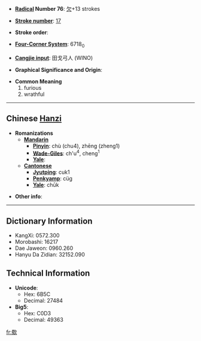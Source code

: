 * '''[[Wiktionary:Chinese radical index|Radical]] Number 76''': [[Wiktionary:Chinese radical index 欠|欠]]+13 strokes

* '''[[Wiktionary:Chinese total strokes index|Stroke number]]''': [[Wiktionary:Chinese total strokes index 17|17]]

* '''Stroke order''': 

* '''[[Wiktionary:Chinese four corner index|Four-Corner System]]''': 6718<sub>0</sub>

* '''[[Wiktionary:Chinese Cangjie index|Cangjie input]]''': 田戈弓人 (WINO)

* '''Graphical Significance and Origin''': 

* '''Common Meaning'''
*#furious
*# wrathful


----

== Chinese [[Hanzi]] ==

* '''Romanizations'''
** '''[[Mandarin]]'''
*** '''[[Pinyin]]''': chù (chu4), zhēng (zheng1)
*** '''[[Wade-Giles]]''': ch'u<sup>4</sup>, cheng<sup>1</sup>
*** '''[[Yale]]''': 
** '''[[Cantonese]]'''
*** '''[[Jyutping]]''': cuk1
*** '''[[Penkyamp]]''': cüg
*** '''[[Yale]]''': chūk

* '''Other info''': 

----

== Dictionary Information ==

* KangXi: 0572.300
* Morobashi: 16217
* Dae Jaweon: 0960.260
* Hanyu Da Zidian: 32152.090

== Technical Information ==

* '''Unicode''':
** Hex: 6B5C
** Decimal: 27484
* '''Big5''':
** Hex: C0D3
** Decimal: 49363

[[fr:歜]]